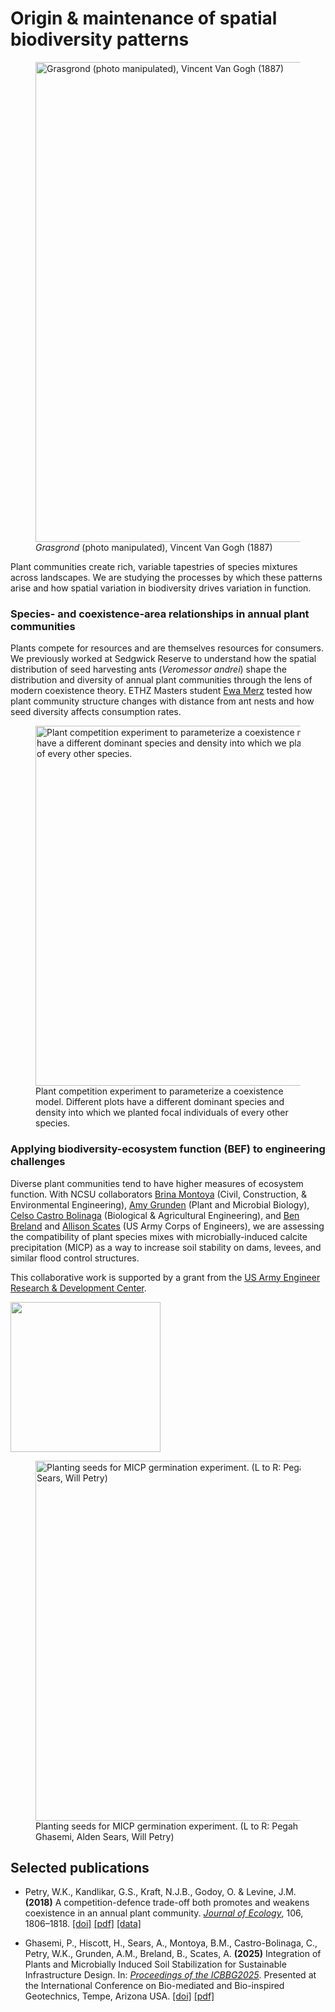 # Origin & maintenance of spatial biodiversity patterns

![*Grasgrond* (photo manipulated), Vincent Van Gogh (1887)](/static/van-gogh-grasgrond.jpg){fig-align="center" width="8in"}

Plant communities create rich, variable tapestries of species mixtures across landscapes. We are studying the processes by which these patterns arise and how spatial variation in biodiversity drives variation in function.

### Species- and coexistence-area relationships in annual plant communities

Plants compete for resources and are themselves resources for consumers. We previously worked at Sedgwick Reserve to understand how the spatial distribution of seed harvesting ants (*Veromessor andrei*) shape the distribution and diversity of annual plant communities through the lens of modern coexistence theory. ETHZ Masters student [Ewa Merz](../people/merz-e/about.qmd) tested how plant community structure changes with distance from ant nests and how seed diversity affects consumption rates.

![Plant competition experiment to parameterize a coexistence model. Different plots have a different dominant species and density into which we planted focal individuals of every other species.](/static/corndog-plots2.JPG){fig-align="center" width="6in"}

### Applying biodiversity-ecosystem function (BEF) to engineering challenges

Diverse plant communities tend to have higher measures of ecosystem function. With NCSU collaborators [Brina Montoya](https://ccee.ncsu.edu/people/bmmorten/) (Civil, Construction, & Environmental Engineering), [Amy Grunden](https://cals.ncsu.edu/plant-and-microbial-biology/people/amgrunde/) (Plant and Microbial Biology), [Celso Castro Bolinaga](https://bae.ncsu.edu/people/cfcastro/) (Biological & Agricultural Engineering), and [Ben Breland](https://www.linkedin.com/in/benjamin-breland-pg-3ab40282) and [Allison Scates](https://www.linkedin.com/in/allisonrscates) (US Army Corps of Engineers), we are assessing the compatibility of plant species mixes with microbially-induced calcite precipitation (MICP) as a way to increase soil stability on dams, levees, and similar flood control structures.

This collaborative work is supported by a grant from the [US Army Engineer Research & Development Center](https://www.erdc.usace.army.mil/).

![](/static/logo-erdc.PNG){fig-align="center" width="2.5in"}

![Planting seeds for MICP germination experiment. (L to R: Pegah Ghasemi, Alden Sears, Will Petry)](/static/micp-seed-planting.jpg){fig-align="center" width="6in"}

## Selected publications

-   Petry, W.K., Kandlikar, G.S., Kraft, N.J.B., Godoy, O. & Levine, J.M. **(2018)** A competition-defence trade-off both promotes and weakens coexistence in an annual plant community. [*Journal of Ecology*]{.underline}, 106, 1806–1818. [\[doi\]](https://doi.org/10.1111/1365-2745.13028) [\[pdf\]](publications/Petry et al. - 2018 - A competition–defence trade-off both promotes and .pdf) [\[data\]](https://doi.org/10.5281/zenodo.1256658)

-   Ghasemi, P., Hiscott, H., Sears, A., Montoya, B.M., Castro-Bolinaga, C., Petry, W.K., Grunden, A.M., Breland, B., Scates, A. **(2025)** Integration of Plants and Microbially Induced Soil Stabilization for Sustainable Infrastructure Design. In: [*Proceedings of the ICBBG2025*]{.underline}. Presented at the International Conference on Bio-mediated and Bio-inspired Geotechnics, Tempe, Arizona USA. [\[doi\]](https://doi.org/10.53243/ICBBG2025-40) [\[pdf\]](publications/Ghasemi et al. - 2025 - Integration of Plants and Microbially Induced Soil Stabilization for Sustainable Infrastructure Desi.pdf)
